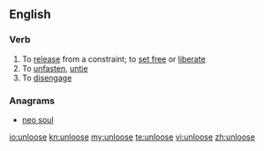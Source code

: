 ==English==

===Verb===
{{en-verb|unloos|ing}}

# To [[release]] from a constraint; to [[set free]] or [[liberate]]
# To [[unfasten]], [[untie]]
# To [[disengage]]

===Anagrams===
* [[neo soul#English|neo soul]]

[[io:unloose]]
[[kn:unloose]]
[[my:unloose]]
[[te:unloose]]
[[vi:unloose]]
[[zh:unloose]]